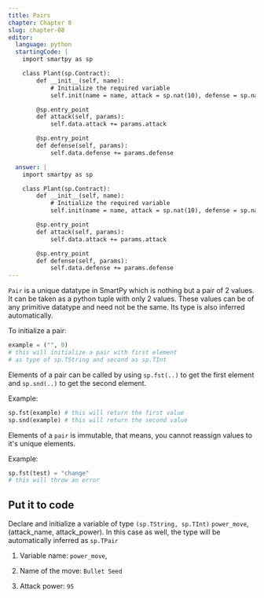 ```yaml
---
title: Pairs
chapter: Chapter 8
slug: chapter-08
editor:
  language: python
  startingCode: |
    import smartpy as sp

    class Plant(sp.Contract):
        def __init__(self, name):
            # Initialize the required variable
            self.init(name = name, attack = sp.nat(10), defense = sp.nat(10), growth_rate = sp.nat(10), health = sp.nat(100), is_alive = True)

        @sp.entry_point
        def attack(self, params):
            self.data.attack += params.attack

        @sp.entry_point
        def defense(self, params):
            self.data.defense += params.defense

  answer: |  
    import smartpy as sp

    class Plant(sp.Contract):
        def __init__(self, name):
            # Initialize the required variable
            self.init(name = name, attack = sp.nat(10), defense = sp.nat(10), growth_rate = sp.nat(10), health = sp.nat(100), is_alive = True, power_move = ("Bullet Seed", 95))

        @sp.entry_point
        def attack(self, params):
            self.data.attack += params.attack

        @sp.entry_point
        def defense(self, params):
            self.data.defense += params.defense
---
```


`Pair` is a unique datatype in SmartPy which is nothing but a pair of 2 values. It can be taken as a python tuple with only 2 values. These values can be of any primitive datatype and need not be the same. Its type is also inferred automatically.

To initialize a pair:
```python
example = ("", 0) 
# this will initialize a pair with first element
# as type of sp.TString and second as sp.TInt
```
Elements of a pair can be called by using `sp.fst(..)` to get the first element and `sp.snd(..)` to get the second element.

Example:

```python
sp.fst(example) # this will return the first value
sp.snd(example) # this will return the second value
```

Elements of a `pair` is immutable, that means, you cannot reassign values to it's unique elements.

Example:
```python
sp.fst(test) = "change"
# this will throw an error
```

## Put it to code
Declare and initialize a variable of type `(sp.TString, sp.TInt)` `power_move`, (attack_name, attack_power). 
In this case as well, the type will be automatically inferred as `sp.TPair`

1) Variable name: `power_move`,

2) Name of the move: `Bullet Seed`

3) Attack power: `95`



